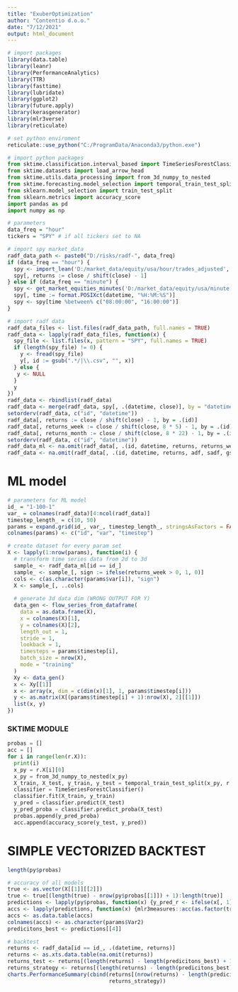 ```yaml
---
title: "ExuberOptimization"
author: "Contentio d.o.o."
date: "7/12/2021"
output: html_document
---
```



```r

# import packages
library(data.table)
library(leanr)
library(PerformanceAnalytics)
library(TTR)
library(fasttime)
library(lubridate)
library(ggplot2)
library(future.apply)
library(kerasgenerator)
library(mlr3verse)
library(reticulate)

# set python enviroment
reticulate::use_python("C:/ProgramData/Anaconda3/python.exe")
```

```python
# import python packages
from sktime.classification.interval_based import TimeSeriesForestClassifier
from sktime.datasets import load_arrow_head
from sktime.utils.data_processing import from_3d_numpy_to_nested
from sktime.forecasting.model_selection import temporal_train_test_split
from sklearn.model_selection import train_test_split
from sklearn.metrics import accuracy_score
import pandas as pd
import numpy as np
```


```r
# parameters
data_freq = "hour"
tickers = "SPY" # if all tickers set to NA
```

```r
# import spy market_data
radf_data_path <- paste0("D:/risks/radf-", data_freq)
if (data_freq == "hour") {
  spy <- import_lean('D:/market_data/equity/usa/hour/trades_adjusted', tickers)
  spy[, returns := close / shift(close) - 1]
} else if (data_freq == "minute") {
  spy <- get_market_equities_minutes('D:/market_data/equity/usa/minute', tickers)
  spy[, time := format.POSIXct(datetime, "%H:%M:%S")]
  spy <- spy[time %between% c("08:00:00", "16:00:00")]
}
```

```r
# import radf data
radf_data_files <- list.files(radf_data_path, full.names = TRUE)
radf_data <- lapply(radf_data_files, function(x) {
  spy_file <- list.files(x, pattern = "SPY", full.names = TRUE)
  if (length(spy_file) != 0) {
    y <- fread(spy_file)
    y[, id := gsub(".*/|\\.csv", "", x)]
  } else {
   y <- NULL
  }
  y
})
radf_data <- rbindlist(radf_data)
radf_data <- merge(radf_data, spy[, .(datetime, close)], by = "datetime", all.x = TRUE, all.y = FALSE)
setorderv(radf_data, c("id", "datetime"))
radf_data[, returns := close / shift(close) - 1, by = .(id)]
radf_data[, returns_week := close / shift(close, 8 * 5) - 1, by = .(id)]
radf_data[, returns_month := close / shift(close, 8 * 22) - 1, by = .(id)]
setorderv(radf_data, c("id", "datetime"))
radf_data_ml <- na.omit(radf_data[, .(id, datetime, returns, returns_week, returns_month, adf, sadf, gsadf, badf, bsadf)])
radf_data <- na.omit(radf_data[, .(id, datetime, returns, adf, sadf, gsadf, badf, bsadf)])
```

# ML model

```r
# parameters for ML model
id_ = "1-100-1"
var_ = colnames(radf_data)[4:ncol(radf_data)]
timestep_length_ = c(10, 50)
params = expand.grid(id_, var_, timestep_length_, stringsAsFactors = FALSE)
colnames(params) <- c("id", "var", "timestep")
```


```r
# create dataset for every param set
X <- lapply(1:nrow(params), function(i) {
  # transform time series data from 2d to 3d
  sample_ <- radf_data_ml[id == id_]
  sample_ <- sample_[, sign := ifelse(returns_week > 0, 1, 0)]
  cols <- c(as.character(params$var[i]), "sign")
  X <- sample_[, ..cols]
  
  # generate 3d data dim (WRONG OUTPUT FOR Y)
  data_gen <- flow_series_from_dataframe(
    data = as.data.frame(X),
    x = colnames(X)[1],
    y = colnames(X)[2],
    length_out = 1,
    stride = 1,
    lookback = 1,
    timesteps = params$timestep[i],
    batch_size = nrow(X),
    mode = "training"
  )
  Xy <- data_gen()
  x <- Xy[[1]]
  x <- array(x, dim = c(dim(x)[1], 1, params$timestep[i]))
  y <- as.matrix(X[(params$timestep[i] + 1):nrow(X), 2][[1]])
  list(x, y)
})

```

### SKTIME MODULE

```python
probas = []
acc = []
for i in range(len(r.X)):
  print(i)
  x_py = r.X[i][0]
  x_py = from_3d_numpy_to_nested(x_py)
  X_train, X_test, y_train, y_test = temporal_train_test_split(x_py, r.X[i][1])
  classifier = TimeSeriesForestClassifier()
  classifier.fit(X_train, y_train)
  y_pred = classifier.predict(X_test)
  y_pred_proba = classifier.predict_proba(X_test)
  probas.append(y_pred_proba)
  acc.append(accuracy_score(y_test, y_pred))
```

# SIMPLE VECTORIZED BACKTEST

```r
length(py$probas)
```


```r
# accuracy of all models
true <- as.vector(X[[1]][[2]])
true <- true[(length(true) - nrow(py$probas[[1]]) + 1):length(true)]
predictions <- lapply(py$probas, function(x) {y_pred_r <- ifelse(x[, 1] > 0.51, 0, 1)})
accs <- lapply(predictions, function(x) {mlr3measures::acc(as.factor(true), as.factor(x))})
accs <- as.data.table(accs)
colnames(accs) <- as.character(params$Var2)
predicitons_best <- predictions[[4]]

# backtest
returns <- radf_data[id == id_, .(datetime, returns)]
returns <- as.xts.data.table(na.omit(returns))
returns_test <- returns[(length(returns) - length(predicitons_best) + 1):nrow(returns)]
returns_strategy <- returns[(length(returns) - length(predicitons_best) + 1):nrow(returns)] * as.integer(predicitons_best)
charts.PerformanceSummary(cbind(returns[(nrow(returns) - length(predicitons_best) + 1):nrow(returns)],
                                returns_strategy))

```

